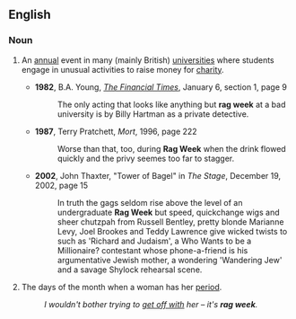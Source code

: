 ==English==

===Noun===
{{en-noun|head=[[rag]] [[week]]}}

# {{context|British|lang=en}} An [[annual]] event in many (mainly British) [[university|universities]] where students engage in unusual activities to raise money for [[charity]].
#* '''1982''', B.A. Young, ''[[w:The Financial Times|The Financial Times]]'', January 6, section 1, page 9
#*: The only acting that looks like anything but '''rag week''' at a bad university is by Billy Hartman as a private detective.
#* '''1987''', Terry Pratchett, ''Mort'', 1996, page 222
#*: Worse than that, too, during '''Rag Week''' when the drink flowed quickly and the privy seemes too far to stagger.
#* '''2002''', John Thaxter, "Tower of Bagel" in ''The Stage'', December 19, 2002, page 15
#*: In truth the gags seldom rise above the level of an undergraduate '''Rag Week''' but speed, quickchange wigs and sheer chutzpah from Russell Bentley, pretty blonde Marianne Levy, Joel Brookes and Teddy Lawrence give wicked twists to such as 'Richard and Judaism', a Who Wants to be a Millionaire? contestant whose phone-a-friend is his argumentative Jewish mother, a wondering 'Wandering Jew' and a savage Shylock rehearsal scene.
# {{context|coarse|British slang|from the former use by women of rags to protect their clothing from menstrual blood|lang=en}} The days of the month when a woman has her [[period]].
#: ''I wouldn't bother trying to [[get off with]] her &ndash; it's '''rag week'''.''